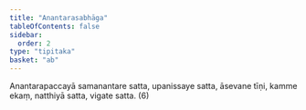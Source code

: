 ```yaml
---
title: "Anantarasabhāga"
tableOfContents: false
sidebar:
  order: 2
type: "tipitaka"
basket: "ab"
---
```



<DynamicBreadcrumb />

<Division number="317">

<Paragraph number="1031">
Anantarapaccayā samanantare satta, upanissaye satta, āsevane tīṇi, kamme ekaṃ, natthiyā satta, vigate satta. (6)
</Paragraph>
</Division>